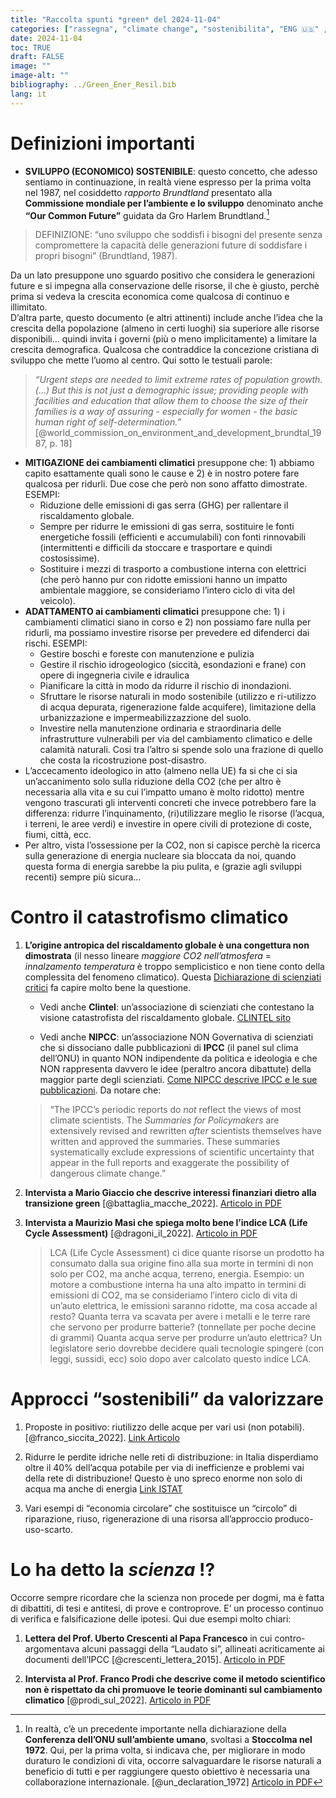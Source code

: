 ```yaml
---
title: "Raccolta spunti *green* del 2024-11-04"
categories: ["rassegna", "climate change", "sostenibilita", "ENG 🇺🇸" , "ITA 🇮🇹"]
date: 2024-11-04
toc: TRUE
draft: FALSE
image: ""
image-alt: ""
bibliography: ../Green_Ener_Resil.bib
lang: it
---
```



# Definizioni importanti

+ **SVILUPPO (ECONOMICO) SOSTENIBILE**: questo concetto, che adesso sentiamo in continuazione, in realtà viene espresso per la prima volta nel 1987, nel cosiddetto *rapporto Brundtland* presentato alla **Commissione mondiale per l’ambiente e lo sviluppo** denominato anche  **“Our Common Future”** guidata da Gro Harlem Brundtland.[^1]

[^1]: In realtà, c'è un precedente importante nella dichiarazione della **Conferenza dell'ONU sull'ambiente umano**, svoltasi a **Stoccolma nel 1972**. Qui, per la prima volta, si indicava che, per migliorare in modo duraturo le condizioni di vita, occorre salvaguardare le risorse naturali a beneficio di tutti e per raggiungere questo obiettivo è necessaria una collaborazione internazionale. [@un_declaration_1972] [Articolo in PDF](stockholm_declaration.pdf)

> DEFINIZIONE: "uno sviluppo che soddisfi i bisogni del presente senza compromettere la capacità delle generazioni future di soddisfare i propri bisogni" (Brundtland, 1987). 

Da un lato presuppone uno sguardo positivo che considera le generazioni future e si impegna alla conservazione delle risorse, il che è giusto, perchè prima si vedeva la crescita economica come qualcosa di continuo e illimitato.  
D'altra parte, questo documento (e altri attinenti) include anche l'idea che la crescita della popolazione (almeno in certi luoghi) sia superiore alle risorse disponibili... quindi invita i governi (più o meno implicitamente) a limitare la crescita demografica. Qualcosa che contraddice la concezione cristiana di sviluppo che mette l'uomo al centro. Qui sotto le testuali parole: 

> *"Urgent steps are needed to limit extreme rates of population growth. (...) But this is not just a demographic issue; providing people with facilities and education that allow them to choose the size of their families is a way of assuring - especially for women - the basic human right of self-determination."* [@world_commission_on_environment_and_development_brundtal_1987, p. 18]

+ **MITIGAZIONE dei cambiamenti climatici** presuppone che: 1) abbiamo capito esattamente quali sono le cause e 2) è in nostro potere fare qualcosa per ridurli. Due cose che però non sono affatto dimostrate. ESEMPI:
  - Riduzione delle emissioni di gas serra (GHG) per rallentare il riscaldamento globale. 
  - Sempre per ridurre le emissioni di gas serra, sostituire le fonti energetiche fossili (efficienti e accumulabili) con fonti rinnovabili (intermittenti e difficili da stoccare e trasportare e quindi costosissime).
  - Sostituire i mezzi di trasporto a combustione interna con elettrici (che però hanno pur con ridotte emissioni hanno un impatto ambientale maggiore, se consideriamo l'intero ciclo di vita del veicolo).  
  
+ **ADATTAMENTO ai cambiamenti climatici** presuppone che: 1) i cambiamenti climatici siano in corso e 2) non possiamo fare nulla per ridurli, ma possiamo investire risorse per prevedere ed difenderci dai rischi. ESEMPI:
  - Gestire boschi e foreste con manutenzione e pulizia
  - Gestire il rischio idrogeologico (siccità, esondazioni e frane) con opere di ingegneria civile e idraulica
  - Pianificare la città in modo da ridurre il rischio di inondazioni.
  - Sfruttare le risorse naturali in modo sostenibile (utilizzo e ri-utilizzo di acqua depurata, rigenerazione falde acquifere), limitazione della urbanizzazione e impermeabilizzazzione del suolo.
  - Investire nella manutenzione ordinaria e straordinaria delle infrastrutture vulnerabili per via del cambiamento climatico e delle calamità naturali. Cosi tra l'altro si spende solo una frazione di quello che costa la ricostruzione post-disastro.
  
+ L'accecamento ideologico in atto (almeno nella UE) fa si che ci sia un'accanimento solo sulla riduzione della CO2 (che per altro è necessaria alla vita e su cui l'impatto umano è molto ridotto) mentre vengono trascurati gli interventi concreti che invece potrebbero fare la differenza: ridurre l'inquinamento, (ri)utilizzare meglio le risorse (l'acqua, i terreni, le aree verdi) e investire in opere civili di protezione di coste, fiumi, città, ecc. 
+ Per altro, vista l'ossessione per la CO2, non si capisce perchè la ricerca sulla generazione di energia nucleare sia bloccata da noi, quando questa forma di energia sarebbe la piu pulita, e (grazie agli sviluppi recenti) sempre più sicura... 
 
# Contro il catastrofismo climatico

1) **L’origine antropica del riscaldamento globale è una congettura non dimostrata** (il nesso lineare *maggiore CO2 nell’atmosfera* =  *innalzamento temperatura* è troppo semplicistico e non tiene conto della complessita del fenomeno climatico). Questa [Dichiarazione di scienziati critici](http://www.scienzanazionale.it/e-nata-astri-per-la-ricerca-italiana/petizione-sul-riscaldamento-globale-antropico/) fa capire molto bene la questione.

	- Vedi anche **Clintel**: un'associazione di scienziati che contestano la visione catastrofista del riscaldamento globale. 
[CLINTEL sito ](https://clintel.org/about-us/)

	- Vedi anche **NIPCC**: un'associazione NON Governativa di scienziati che si dissociano dalle pubblicazioni di **IPCC** (il panel sul clima dell'ONU) in quanto NON indipendente da politica e ideologia e che NON rappresenta davvero le idee (peraltro ancora dibattute) della maggior parte degli scienziati. 
[Come NIPCC descrive IPCC e le sue pubblicazioni](http://climatechangereconsidered.org/about-the-ipcc/). Da notare che: 
	
	> "The IPCC’s periodic reports do *not* reflect the views of most climate scientists. The *Summaries for Policymakers* are extensively revised and rewritten *after* scientists themselves have written and approved the summaries. These summaries systematically exclude expressions of scientific uncertainty that appear in the full reports and exaggerate the possibility of dangerous climate change." 
	
3) **Intervista a Mario Giaccio che descrive interessi finanziari dietro alla transizione green** [@battaglia_macche_2022]. [Articolo in PDF](Battaglia.pdf)

4) **Intervista a Maurizio Masi che spiega molto bene l'indice LCA (Life Cycle Assessment)** [@dragoni_il_2022]. [Articolo in PDF](Masi.pdf)

	> LCA (Life Cycle Assessment) ci dice quante risorse un prodotto ha consumato dalla sua origine fino alla sua morte in termini di non solo per CO2, ma anche acqua, terreno, energia. Esempio: un motore a combustione interna ha una alto impatto in termini di emissioni di CO2, ma se consideriamo l'intero ciclo di vita di un'auto elettrica, le emissioni saranno ridotte, ma cosa accade al resto? Quanta terra va scavata per avere i metalli e le terre rare che servono per produrre batterie? (tonnellate per poche decine di grammi) Quanta acqua serve per produrre un'auto elettrica? Un legislatore serio dovrebbe decidere quali tecnologie spingere (con leggi, sussidi, ecc) solo dopo aver calcolato questo indice LCA.

# Approcci "sostenibili" da valorizzare 

1) Proposte in positivo: riutilizzo delle acque per vari usi (non potabili). [@franco_siccita_2022]. [Link Articolo](https://www.ilfattoquotidiano.it/2022/07/13/siccita-in-italia-utilizzato-appena-il-4-delle-acque-reflue-con-un-riuso-corretto-si-potrebbe-soddisfare-il-45-del-fabbisogno-nazionale/6656505/)
 
2) Ridurre le perdite idriche nelle reti di distribuzione: in Italia disperdiamo oltre il 40% dell'acqua potabile per via di inefficienze e problemi vai della rete di distribuzione! Questo è uno spreco enorme non solo di acqua ma anche di energia [Link ISTAT](https://www.istat.it/it/files//2021/03/Report-Giornata-mondiale-acqua.pdf)

3) Vari esempi di "economia circolare" che sostituisce un "circolo" di riparazione, riuso, rigenerazione di una risorsa all'approccio produco-uso-scarto. 


# Lo ha detto la *scienza* !?

Occorre sempre ricordare che la scienza non procede per dogmi, ma è fatta di dibattiti, di tesi e antitesi, di prove e controprove. E' un processo continuo di verifica e falsificazione delle ipotesi. Qui due esempi molto chiari:

1) **Lettera del Prof. Uberto Crescenti al Papa Francesco** in cui contro-argomentava alcuni passaggi della "Laudato si", allineati acriticamente ai documenti dell'IPCC [@crescenti_lettera_2015]. [Articolo in PDF](Crescenti_papa.pdf)

2) **Intervista al Prof. Franco Prodi che descrive come il metodo scientifico non è rispettato da chi promuove le teorie dominanti sul cambiamento climatico** [@prodi_sul_2022]. [Articolo in PDF](Prodi_2022.pdf)

